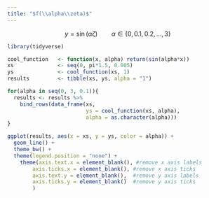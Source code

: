 ```yaml
---
title: "$f(\\alpha\\zeta)$"
---
```



$$y = \sin(\alpha \zeta) \qquad \alpha \in \{0,0.1,0.2,...,3\}$$


```r
library(tidyverse)

cool_function   <- function(x, alpha) return(sin(alpha*x))
xs              <- seq(0, pi*1.5, 0.005)
ys              <- cool_function(xs, 1)
results         <- tibble(xs, ys, alpha = "1")

for(alpha in seq(0, 3, 0.1)){
  results <- results %>% 
    bind_rows(data_frame(xs, 
                         ys = cool_function(xs, alpha),
                         alpha = as.character(alpha)))
}

ggplot(results, aes(x = xs, y = ys, color = alpha)) + 
  geom_line() + 
  theme_bw() + 
  theme(legend.position = "none") +
    theme(axis.text.x = element_blank(), #remove x axis labels
        axis.ticks.x = element_blank(), #remove x axis ticks
        axis.text.y = element_blank(),  #remove y axis labels
        axis.ticks.y = element_blank()  #remove y axis ticks
        )
```
